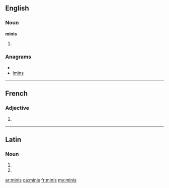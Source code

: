 ==English==

===Noun===
'''minis'''

# {{plural of|[[mini]]}}

===Anagrams===
* {{alphagram|iimns}}
* [[imins#English|imins]]

----

==French==

===Adjective===
{{fr-adj-form|m|p}}

# {{form of|masculine plural|mini|lang=fr}}

----

==Latin==

===Noun===
{{la-noun-form|minīs}}

# {{inflection of|mina|mina|dat|p|lang=la}}
# {{inflection of|mina|mina|abl|p|lang=la}}
{{count page|[[Wiktionary:Page count]]}}

[[ar:minis]]
[[ca:minis]]
[[fr:minis]]
[[my:minis]]